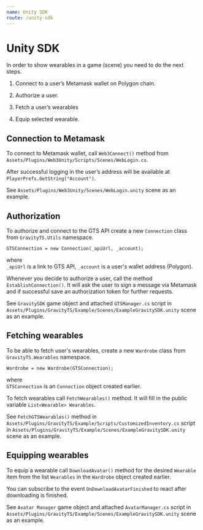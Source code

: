 ```yaml
---
name: Unity SDK
route: /unity-sdk
---
```


# Unity SDK

In order to show wearables in a game (scene) you need to do the next steps.

1. Connect to a user’s Metamask wallet on Polygon chain.

2. Authorize a user.

3. Fetch a user’s wearables

4. Equip selected wearable.

## Connection to Metamask

To connect to Metamask wallet, call `Web3Connect()` method from `Assets/Plugins/Web3Unity/Scripts/Scenes/WebLogin.cs`.

After successful logging in the user’s address will be available at `PlayerPrefs.GetString("Account")`.

See `Assets/Plugins/Web3Unity/Scenes/WebLogin.unity` scene as an example.

## Authorization

To authorize and connect to the GTS API create a new `Connection` class from `GravityTS.Utils` namespace.

```GTSConnection = new Connection(_apiUrl, _account);```

where \
`_apiUrl` is a link to GTS API,
`_account` is a user's wallet address (Polygon).

Whenever you decide to authorize a user, call the method `EstablishConnection()`. It will ask the user to sign a message via Metamask and if successful save an authorization token for further requests.

See `GravitySDK` game object and attached `GTSManager.cs` script in `Assets/Plugins/GravityTS/Example/Scenes/ExampleGravitySDK.unity` scene as an example.

## Fetching wearables

To be able to fetch user's wearables, create a new `Wardrobe` class from `GravityTS.Wearables` namespace.

```Wardrobe = new Wardrobe(GTSConnection);```

where \
`GTSConnection` is an `Connection` object created earlier.

To fetch wearables call `FetchWearables()` method. It will fill in the public variable `List<Wearable> Wearables`.

See `FetchGTSWearables()` method in `Assets/Plugins/GravityTS/Example/Scripts/CustomizedInventory.cs` script in `Assets/Plugins/GravityTS/Example/Scenes/ExampleGravitySDK.unity` scene as an example.

## Equipping wearables

To equip a wearable call `DownloadAvatar()` method for the desired `Wearable` item from the list `Wearables` in the `Wardrobe` object created earlier.

You can subscribe to the event `OnDownloadAvatarFinished` to react after downloading is finished.

See `Avatar Manager` game object and attached `AvatarManager.cs` script in `Assets/Plugins/GravityTS/Example/Scenes/ExampleGravitySDK.unity` scene as an example.